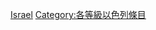 {{Emptycat}}
{{Articles by Quality|topic=以色列|project=以色列|format=toc}}

[[Category:初级条目|Israel]]
[[Category:各等級以色列條目‎|Category:各等級以色列條目‎]]